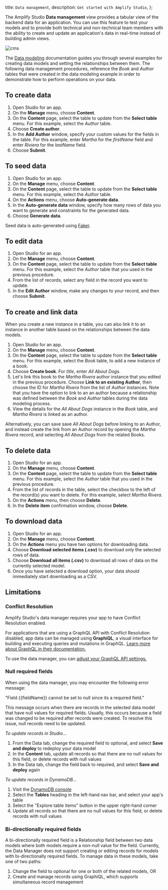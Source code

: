   title: `Data management`,
  description: `Get started with Amplify Studio`,
};

The Amplify Studio **Data management** view provides a tabular view of the backend data for an application. You can use this feature to test your models and to provide both technical and non-technical team members with the ability to create and update an application's data in real-time instead of building admin views.

![cms](/images/console/cms.png)

The [Data modeling](/console/data/data-model) documentation guides you through several examples for creating data models and setting the relationships between them. The following data management procedures, reference the *Book* and *Author* tables that were created in the data modeling example in order to demonstrate how to perform operations on your data.

## To create data
1. Open Studio for an app.
2. On the **Manage** menu, choose **Content**.
3. On the **Content** page, select the table to update from the **Select table** menu. For this example, select the *Author* table.
4. Choose **Create author**.
5. In the **Add Author** window, specify your custom values for the fields in the table. For this example, enter *Martha* for the *firstName* field and enter *Riviera* for the *lastName* field.
6. Choose **Submit**.

## To seed data
1. Open Studio for an app.
2. On the **Manage** menu, choose **Content**.
3. On the **Content** page, select the table to update from the **Select table** menu. For this example, select the *Author* table.
4. On the **Actions** menu, choose **Auto-generate data**.
5. In the **Auto-generate data** window, specify how many rows of data you want to generate and constraints for the generated data. 
6. Choose **Generate data**.

<Callout warning={true}>

Seed data is auto-generated using [Faker](https://faker.readthedocs.io/en/master/). 

</Callout>

## To edit data
1. Open Studio for an app.
2. On the **Manage** menu, choose **Content**.
3. On the **Content** page, select the table to update from the **Select table** menu. For this example, select the *Author* table that you used in the previous procedure.
4. From the list of records, select any field in the record you want to update.
5. In the **Edit Author** window, make any changes to your record, and then choose **Submit**.

## To create and link data
When you create a new instance in a table, you can also link it to an instance in another table based on the relationships between the data models. 

1. Open Studio for an app.
2. On the **Manage** menu, choose **Content**.
3. On the **Content** page, select the table to update from the **Select table** menu. For this example, select the *Book* table, to add a new instance of a book. 
4. Choose **Create book**. For *title*, enter *All About Dogs*. 
5. Let's link this book to the *Martha Rivera* author instance that you edited in the previous procedure. Choose **Link to an existing Author**, then choose the ID for *Martha Rivera* from the list of *Author* instances. Note that you have the option to link to an an author because a relationship was defined between the *Book* and *Author* tables during the data modeling process.
6. View the details for the *All About Dogs* instance in the *Book* table, and *Martha Rivera* is linked as an author. 

Alternatively, you can save save *All About Dogs* before linking to an Author, and instead create the link from an Author record by opening the *Martha Rivera* record, and selecting *All About Dogs* from the related Books.

## To delete data
1. Open Studio for an app.
2. On the **Manage** menu, choose **Content**.
3. On the **Content** page, select the table to update from the **Select table** menu. For this example, select the *Author* table that you used in the previous procedure.
4. From the list of records in the table, select the checkbox to the left of the record(s) you want to delete. For this example, select *Martha Rivera*. 
5. On the **Actions** menu, then choose **Delete**.
6. In the **Delete item** confirmation window, choose **Delete**.

## To download data
1. Open Studio for an app.
2. On the **Manage** menu, choose **Content**.
3. On the **Actions** menu you have two options for downloading data.
  1. Choose **Download selected items (.csv)** to download only the selected rows of data.
  2. Choose **Download all items (.csv)** to download all rows of data on the currently selected model.
4. Once you have selected a download option, your data should immediately start downloading as a CSV.

## Limitations

### Conflict Resolution
Amplify Studio's data manager requires your app to have Conflict Resolution enabled. 

For applications that are using a GraphQL API with Conflict Resolution disabled, app data can be managed using **GraphiQL**, a visual interface for building and executing queries and mutations in GraphQL. [Learn more about GraphQL in their documentation.](https://graphql.org/learn/)

To use the data manager, you can [adjust your GraphQL API settings.](/console/data/data-model/#datastore-and-graphql)

### Null required fields
When using the data manager, you may encounter the following error message:

<Callout info>

"Field {{fieldName}} cannot be set to null since its a required field."

</Callout>

This message occurs when there are records in the selected data model that have null values for required fields. Usually, this occurs because a field was changed to be required after records were created. To resolve this issue, null records need to be updated.

*To update records in Studio...*
1. From the Data tab, change the required field to optional, and select **Save and deploy** to redeploy your data model
1. In the **Content** tab, update all records so that there are no null values for this field, or delete records with null values
1. In the Data tab, change the field back to required, and select **Save and deploy** again

*To update records in DynamoDB...*
1. Visit the [DynamoDB console](https://console.aws.amazon.com/dynamodbv2/home)
1. Select the **Tables** heading in the left-hand nav bar, and select your app's table
1. Select the "Explore table items" button in the upper right-hand corner
1. Update all records so that there are no null values for this field, or delete records with null values

### Bi-directionally required fields

A bi-directionally required field is a Relationship field between two data models where both models require a non-null value for the field. Currently, the Data Manager does not support creating or editing records for models with bi-directionally required fields. To manage data in these models, take one of two paths:
1. Change the field to optional for one or both of the related models, OR
1. Create and manage records using GraphiQL, which supports simultaneous record management